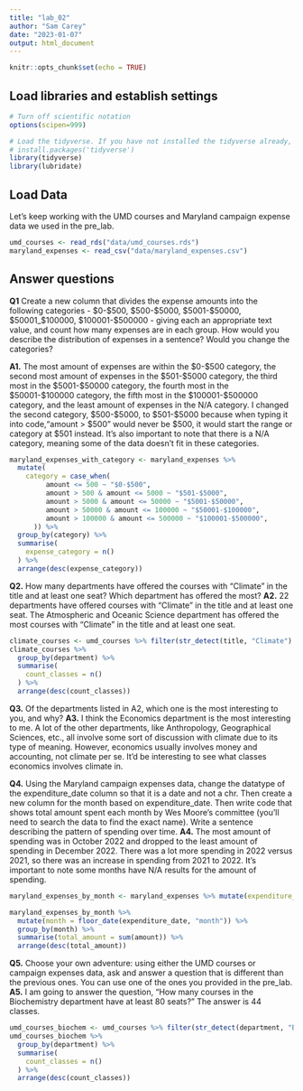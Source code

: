 ```yaml
---
title: "lab_02"
author: "Sam Carey"
date: "2023-01-07"
output: html_document
---
```


```r
knitr::opts_chunk$set(echo = TRUE)
```

## Load libraries and establish settings

```r
# Turn off scientific notation
options(scipen=999)

# Load the tidyverse. If you have not installed the tidyverse already, remove the # from the next line and run it first.  
# install.packages('tidyverse')
library(tidyverse)
library(lubridate)
```

## Load Data

Let's keep working with the UMD courses and Maryland campaign expense data we used in the pre_lab.

```r
umd_courses <- read_rds("data/umd_courses.rds")
maryland_expenses <- read_csv("data/maryland_expenses.csv")
```

## Answer questions

**Q1** Create a new column that divides the expense amounts into the following categories - \$0-\$500, \$500-\$5000, \$5001-\$50000, \$50001\_\$100000, \$100001-\$500000 - giving each an appropriate text value, and count how many expenses are in each group. How would you describe the distribution of expenses in a sentence? Would you change the categories?

**A1.** The most amount of expenses are within the \$0-\$500 category, the second most amount of expenses in the \$501-\$5000 category, the third most in the \$5001-\$50000 category, the fourth most in the \$50001-\$100000 category, the fifth most in the \$100001-\$500000 category, and the least amount of expenses in the N/A category. I changed the second category, \$500-\$5000, to \$501-\$5000 because when typing it into code,"amount > \$500" would never be \$500, it would start the range or category at \$501 instead. It's also important to note that there is a N/A category, meaning some of the data doesn't fit in these categories.

```r
maryland_expenses_with_category <- maryland_expenses %>%
  mutate(
    category = case_when(
         amount <= 500 ~ "$0-$500",
         amount > 500 & amount <= 5000 ~ "$501-$5000",
         amount > 5000 & amount <= 50000 ~ "$5001-$50000",
         amount > 50000 & amount <= 100000 ~ "$50001-$100000",
         amount > 100000 & amount <= 500000 ~ "$100001-$500000",
      )) %>%
  group_by(category) %>%
  summarise(
    expense_category = n()
  ) %>%
  arrange(desc(expense_category))
```

**Q2.** How many departments have offered the courses with "Climate" in the title and at least one seat? Which department has offered the most? 
**A2.** 22 departments have offered courses with "Climate" in the title and at least one seat. The Atmospheric and Oceanic Science department has offered the most courses with "Climate" in the title and at least one seat. 

```r
climate_courses <- umd_courses %>% filter(str_detect(title, "Climate") & seats >= 1)
climate_courses %>%
  group_by(department) %>%
  summarise(
    count_classes = n()
  ) %>%
  arrange(desc(count_classes))
```

**Q3.** Of the departments listed in A2, which one is the most interesting to you, and why?
**A3.** I think the Economics department is the most interesting to me. A lot of the other departments, like Anthropology, Geographical Sciences, etc., all involve some sort of discussion with climate due to its type of meaning. However, economics usually involves money and accounting, not climate per se. It'd be interesting to see what classes economics involves climate in. 

**Q4.** Using the Maryland campaign expenses data, change the datatype of the expenditure_date column so that it is a date and not a chr. Then create a new column for the month based on expenditure_date. Then write code that shows total amount spent each month by Wes Moore's committee (you'll need to search the data to find the exact name). Write a sentence describing the pattern of spending over time.
**A4.** The most amount of spending was in October 2022 and dropped to the least amount of spending in December 2022. There was a lot more spending in 2022 versus 2021, so there was an increase in spending from 2021 to 2022. It's important to note some months have N/A results for the amount of spending.

```r
maryland_expenses_by_month <- maryland_expenses %>% mutate(expenditure_date=mdy(expenditure_date))

maryland_expenses_by_month %>%
  mutate(month = floor_date(expenditure_date, "month")) %>%
  group_by(month) %>%
  summarise(total_amount = sum(amount)) %>%
  arrange(desc(total_amount))
```

**Q5.** Choose your own adventure: using either the UMD courses or campaign expenses data, ask and answer a question that is different than the previous ones. You can use one of the ones you provided in the pre_lab.
**A5.** I am going to answer the question, "How many courses in the Biochemistry department have at least 80 seats?" The answer is 44 classes. 

```r
umd_courses_biochem <- umd_courses %>% filter(str_detect(department, "Biochemistry") & seats >= 80)
umd_courses_biochem %>%
  group_by(department) %>%
  summarise(
    count_classes = n()
  ) %>%
  arrange(desc(count_classes))
```
